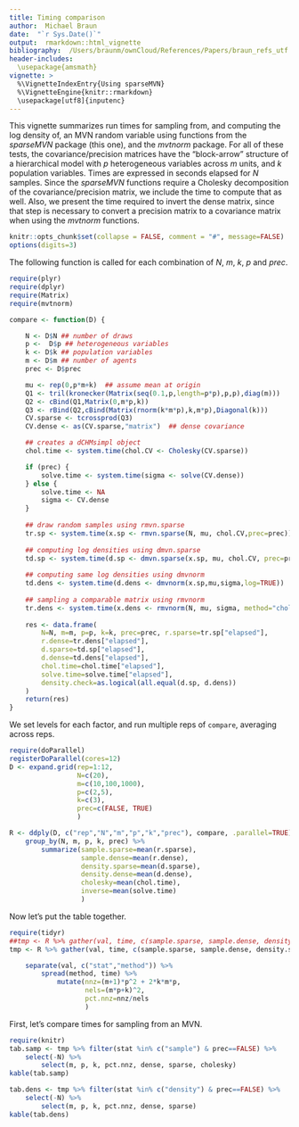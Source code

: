 ```yaml
---
title: Timing comparison
author:  Michael Braun
date:  "`r Sys.Date()`"
output:  rmarkdown::html_vignette
bibliography:  /Users/braunm/ownCloud/References/Papers/braun_refs_utf.bib
header-includes:
  \usepackage{amsmath}
vignette: >
  %\VignetteIndexEntry{Using sparseMVN}
  %\VignetteEngine{knitr::rmarkdown}
  \usepackage[utf8]{inputenc}
---
```

 This vignette summarizes run times for sampling from, and computing
 the log density of, an MVN random variable using functions from the
 *sparseMVN* package (this one), and the *mvtnorm* package.  For all
 of these tests, the covariance/precision matrices have the 
 "block-arrow" structure of a hierarchical model with $p$
 heterogeneous variables across $m$ units, and $k$ population
 variables.  Times are expressed in seconds elapsed for $N$ samples.
 Since the *sparseMVN* functions require a Cholesky decomposition of
 the covariance/precision matrix, we include the time to compute that
 as well.  Also, we present the time required to invert the dense
 matrix, since that step is necessary to convert a precision matrix to
 a covariance matrix when using the *mvtnorm* functions.

```r
knitr::opts_chunk$set(collapse = FALSE, comment = "#", message=FALSE)
options(digits=3)
```

The following function is called for each combination of $N$, $m$,
$k$, $p$ and $prec$.

```r
require(plyr)
require(dplyr)
require(Matrix)
require(mvtnorm)

compare <- function(D) {

    N <- D$N ## number of draws
    p <-  D$p ## heterogeneous variables
    k <- D$k ## population variables
    m <- D$m ## number of agents
    prec <- D$prec

    mu <- rep(0,p*m+k)  ## assume mean at origin
    Q1 <- tril(kronecker(Matrix(seq(0.1,p,length=p*p),p,p),diag(m)))
    Q2 <- cBind(Q1,Matrix(0,m*p,k))
    Q3 <- rBind(Q2,cBind(Matrix(rnorm(k*m*p),k,m*p),Diagonal(k)))
    CV.sparse <- tcrossprod(Q3)
    CV.dense <- as(CV.sparse,"matrix")  ## dense covariance

    ## creates a dCHMsimpl object
    chol.time <- system.time(chol.CV <- Cholesky(CV.sparse)) 

    if (prec) {
        solve.time <- system.time(sigma <- solve(CV.dense))
    } else {
        solve.time <- NA
        sigma <- CV.dense
    }
    
    ## draw random samples using rmvn.sparse
    tr.sp <- system.time(x.sp <- rmvn.sparse(N, mu, chol.CV,prec=prec))
    
    ## computing log densities using dmvn.sparse    
    td.sp <- system.time(d.sp <- dmvn.sparse(x.sp, mu, chol.CV, prec=prec))
    
    ## computing same log densities using dmvnorm 
    td.dens <- system.time(d.dens <- dmvnorm(x.sp,mu,sigma,log=TRUE))
    
    ## sampling a comparable matrix using rmvnorm
    tr.dens <- system.time(x.dens <- rmvnorm(N, mu, sigma, method="chol"))
    
    res <- data.frame(
        N=N, m=m, p=p, k=k, prec=prec, r.sparse=tr.sp["elapsed"],
        r.dense=tr.dens["elapsed"],
        d.sparse=td.sp["elapsed"],
        d.dense=td.dens["elapsed"],
        chol.time=chol.time["elapsed"],
        solve.time=solve.time["elapsed"],
        density.check=as.logical(all.equal(d.sp, d.dens))
    )
    return(res)             
}
```

We set levels for each factor, and run multiple reps of `compare`,
averaging across reps.

```r
require(doParallel)
registerDoParallel(cores=12)
D <- expand.grid(rep=1:12,
                 N=c(20),
                 m=c(10,100,1000),
                 p=c(2,5),
                 k=c(3),
                 prec=c(FALSE, TRUE)
                 )

R <- ddply(D, c("rep","N","m","p","k","prec"), compare, .parallel=TRUE) %>%
    group_by(N, m, p, k, prec) %>%
        summarize(sample.sparse=mean(r.sparse),
                  sample.dense=mean(r.dense),
                  density.sparse=mean(d.sparse),
                  density.dense=mean(d.dense),
                  cholesky=mean(chol.time),
                  inverse=mean(solve.time)
                  )
```

Now let's put the table together.

```r
require(tidyr)
##tmp <- R %>% gather(val, time, c(sample.sparse, sample.dense, density.sparse, density.dense, cholesky.sparse, inverse.dense)) %>%
tmp <- R %>% gather(val, time, c(sample.sparse, sample.dense, density.sparse, density.dense)) %>%

    separate(val, c("stat","method")) %>%
        spread(method, time) %>%
            mutate(nnz=(m+1)*p^2 + 2*k*m*p,
                   nels=(m*p+k)^2,
                   pct.nnz=nnz/nels
                   )
```

First, let's compare times for sampling from an MVN.

```r
require(knitr)
tab.samp <- tmp %>% filter(stat %in% c("sample") & prec==FALSE) %>%
    select(-N) %>%
        select(m, p, k, pct.nnz, dense, sparse, cholesky)
kable(tab.samp)
```


```r
tab.dens <- tmp %>% filter(stat %in% c("density") & prec==FALSE) %>%
    select(-N) %>%
        select(m, p, k, pct.nnz, dense, sparse)
kable(tab.dens)
```
